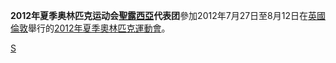 {{noteTA|G1=Sports}}
{{Infobox Country Olympics
|NOC = LCA
|games = 2012年夏季
|competitors=
|sports= 
|flagbearer=
}}
'''2012年夏季奥林匹克运动会[[聖露西亞|聖露西亞]]代表团'''參加2012年7月27日至8月12日在[[英國|英國]][[倫敦|倫敦]]舉行的[[2012年夏季奧林匹克運動會|2012年夏季奧林匹克運動會]]。

{{Nations at the 2012 Summer Olympics}}

[[Category:2012年夏季奧林匹克運動會代表團|S]]